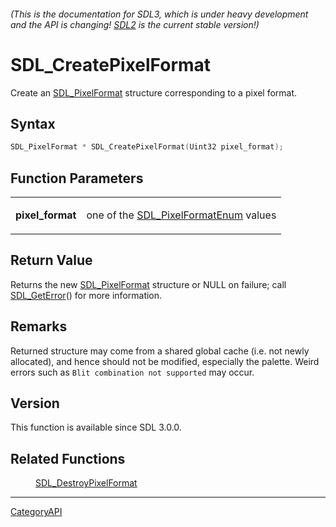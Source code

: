 ====== (This is the documentation for SDL3, which is under heavy development and the API is changing! [https://wiki.libsdl.org/ SDL2] is the current stable version!) ======
= SDL_CreatePixelFormat =

Create an [[SDL_PixelFormat]] structure corresponding to a pixel format.

== Syntax ==

<syntaxhighlight lang='c'>
SDL_PixelFormat * SDL_CreatePixelFormat(Uint32 pixel_format);
</syntaxhighlight>

== Function Parameters ==

{|
|'''pixel_format'''
|one of the [[SDL_PixelFormatEnum]] values
|}

== Return Value ==

Returns the new [[SDL_PixelFormat]] structure or NULL on failure; call
[[SDL_GetError]]() for more information.

== Remarks ==

Returned structure may come from a shared global cache (i.e. not newly
allocated), and hence should not be modified, especially the palette. Weird
errors such as <code>Blit combination not supported</code> may occur.

== Version ==

This function is available since SDL 3.0.0.

== Related Functions ==

:[[SDL_DestroyPixelFormat]]

----
[[CategoryAPI]]


